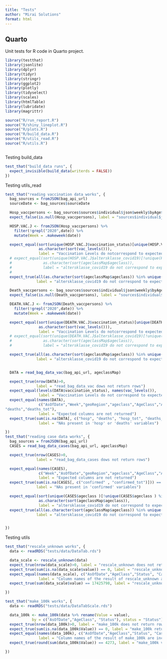 ```yaml
---
title: "Tests"
author: "Mirai Solutions"
format: html
---
```


## Quarto

Unit tests for R code in Quarto project.

```r
library(testthat)
library(jsonlite)
library(dplyr)
library(tidyr)
library(stringr)
library(ggplot2)
library(plotly)
library(tidyselect)
library(scales)
library(htmlTable)
library(lubridate)
library(magrittr)

source("R/run_report.R")
source("R/shiny_lineplot.R")
source("R/plots.R")
source("R/build_data.R")
source("R/utils_read.R")
source("R/utils.R")



```

Testing build_data

```r
test_that("build_data runs", {
  expect_invisible(build_data(writerds = FALSE))
})
```

Testing utils_read

```r
test_that("reading vaccination data works", {
  bag_sources = fromJSON(bag_api_url)
  sourceDate <- bag_sources$sourceDate

  Hosp_vaccpersons <- bag_sources$sources$individual$json$weekly$byAge$hospVaccPersons
  expect_false(is.null(Hosp_vaccpersons), label = "sources$individual$json$weekly$byAge$hospVaccPersons is NULL")

  HOSP.VAC.J <- fromJSON(Hosp_vaccpersons) %>%
    filter(!grepl("2020",date)) %>%
    mutate(Week = .makeweek(date))

  expect_equal(sort(unique(HOSP.VAC.J$vaccination_status)[unique(HOSP.VAC.J$vaccination_status) != "fully_vaccinated"]),
               as.character(sort(vac_levels())),
               label = "Vaccination Levels do notcorrespond to expected in HOSP.VAC.J")
  # expect_equal(sort(unique(HOSP.VAC.J$altersklasse_covid19)[!unique(HOSP.VAC.J$altersklasse_covid19) %in% c("Unbekannt", "all")]),
  #              as.character(sort(ageclassMap$ageclass)),
  #              label = "altersklasse_covid19 do not correspond to expected of ageclassMap in HOSP.VAC.J")
  #
  expect_true(all(as.character(sort(ageclassMap$ageclass)) %in% unique(HOSP.VAC.J$altersklasse_covid19)),
              label = "altersklasse_covid19 do not correspond to expected of ageclassMap in HOSP.VAC.J")

  Death_vaccpersons <- bag_sources$sources$individual$json$weekly$byAge$deathVaccPersons
  expect_false(is.null(Death_vaccpersons), label = "sources$individual$json$weekly$byAge$deathVaccPersons is NULL")

  DEATH.VAC.J <- fromJSON(Death_vaccpersons) %>%
    filter(!grepl("2020",date)) %>%
    mutate(Week = .makeweek(date))

  expect_equal(sort(unique(DEATH.VAC.J$vaccination_status)[unique(DEATH.VAC.J$vaccination_status) != "fully_vaccinated"]),
               as.character(sort(vac_levels())),
               label = "Vaccination Levels do notcorrespond to expected in HOSP.VAC.J")
  # expect_equal(sort(unique(DEATH.VAC.J$altersklasse_covid19)[!unique(DEATH.VAC.J$altersklasse_covid19) %in% c("Unbekannt", "all")]),
  #              as.character(sort(ageclassMap$ageclass)),
  #              label = "altersklasse_covid19 do not correspond to expected of ageclassMap in HOSP.VAC.J")

  expect_true(all(as.character(sort(ageclassMap$ageclass)) %in% unique(DEATH.VAC.J$altersklasse_covid19)),
              label = "altersklasse_covid19 do not correspond to expected of ageclassMap in DEATH.VAC.J")


  DATA = read_bag_data_vac(bag_api_url, ageclassMap)

  expect_true(nrow(DATA)>0,
              label = "read_bag_data_vac dows not return rows")
  expect_equal(levels(DATA$vaccination_status), names(vac_levels()),
               label = "Vaccination Levels do not correspond to expected")
  expect_equal(names(DATA),
               c("AsOfDate","Week","geoRegion","ageclass","AgeClass","AgeClass2","vaccination_status","pop","hosp","hosp_tot",
"deaths","deaths_tot"),
               label = "Expected columns are not returned")
  expect_true(sum(is.na(DATA[, c("hosp", "deaths", "hosp_tot", "deaths_tot")])) == 0,
               label = "NAs present in 'hosp' or 'deaths' variables")

})
test_that("reading case data works", {
  bag_sources = fromJSON(bag_api_url)
  CASES = read_bag_data_cases(bag_api_url, ageclassMap)

  expect_true(nrow(CASES)>0,
              label = "read_bag_data_cases dows not return rows")

  expect_equal(names(CASES),
               c("Week","AsOfDate","geoRegion","ageclass","AgeClass","AgeClass2","confirmed","confirmed_tot","pop"),
               label = "Expected columns are not returned")
  expect_true(sum(is.na(CASES[, c("confirmed" , "confirmed_tot")])) == 0,
              label = "NAs present in 'confirmed' variables")

  expect_equal(sort(unique(CASES$ageclass )[!unique(CASES$ageclass ) %in% c("Unbekannt", "All")]),
               as.character(sort(ageclassMap$ageclass)),
               label = "altersklasse_covid19 do not correspond to expected of ageclassMap in read_bag_data_cases")
  expect_true(all(as.character(sort(ageclassMap$ageclass)) %in% unique(CASES$ageclass)),
              label = "altersklasse_covid19 do not correspond to expected of ageclassMap in CASES")


})
```

Testing utils

```r
test_that("rescale_unknown works", {
  data <- readRDS("tests/data/DataTab.rds")

  data_scale <- rescale_unknown(data)
  expect_true(nrow(data_scale)>0, label = "rescale_unknown does not return rows")
  expect_true(sum(is.na(data_scale$value)) == 0, label = "rescale_unknown returns NAs")
  expect_equal(names(data_scale), c("AsOfDate","AgeClass","Status", "Case","value"),
               label = "Column names of the result of rescale_unknown are incorrect")
  expect_true(sum(data_scale$value) == 17425798, label = "rescale_unknown value sum must be 17425798")

})

test_that("make_100k works", {
  data <- readRDS("tests/data/DataTabScale.rds")

  data_100k <- make_100k(data %>% rename(Value = value),
            by = c("AsOfDate","AgeClass", "Status"), status = "Status")
  expect_true(nrow(data_100k)>0, label = "make_100k does not return rows")
  expect_true(sum(is.na(data_100k$Value)) == 0, label = "make_100k returns NAs")
  expect_equal(names(data_100k), c("AsOfDate","AgeClass","Status", "Case","pop","Value"),
               label = "Column names of the result of make_100k are incorrect")
  expect_true(round(sum(data_100k$Value)) == 4273, label = "make_100k value sum must be 4273")

})
```

<!-- ```{r test-run} -->
<!-- test_that("Running the Rmd report works", { -->
<!--   # adapted from golem::expect_running() -->
<!--   r_ <- if (tolower(.Platform$OS.type) == "windows") { -->
<!--      normalizePath(file.path(Sys.getenv("R_HOME"), "bin", "R.exe")) -->
<!--   } else { -->
<!--     normalizePath(file.path(Sys.getenv("R_HOME"), "bin", "R")) -->
<!--   } -->
<!--   run_expression <- sprintf( -->
<!--     ".libPaths(%s)[1]; run_report()", -->
<!--     paste(deparse(.libPaths()[1]), collapse = "\n") -->
<!--   ) -->
<!--   run_process <- processx::process$new( -->
<!--     echo_cmd = TRUE, -->
<!--     command = r_, -->
<!--     c("-e", run_expression), -->
<!--     # we need stderr = "" to ensure errors are captured as breaking -->
<!--     stdout = NULL, stderr = "" -->
<!--   ) -->
<!--   # run_process <- covid19vaccinationch::run_report() -->
<!--   Sys.sleep(15) -->
<!--   expect_true(run_process$is_alive()) -->
<!--   run_process$kill() -->
<!-- }) -->

<!-- ``` -->
